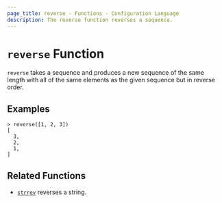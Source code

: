 ```yaml
---
page_title: reverse - Functions - Configuration Language
description: The reverse function reverses a sequence.
---
```


# `reverse` Function

`reverse` takes a sequence and produces a new sequence of the same length
with all of the same elements as the given sequence but in reverse order.

## Examples

```shell-session
> reverse([1, 2, 3])
[
  3,
  2,
  1,
]
```

## Related Functions

- [`strrev`](/docs/templates/hcl_templates/functions/string/strrev) reverses a string.
